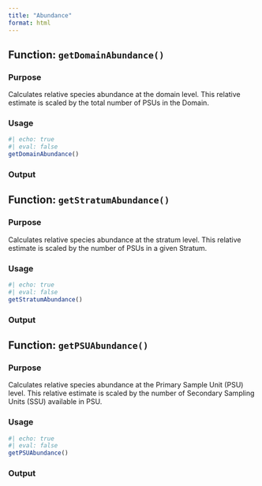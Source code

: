```yaml
---
title: "Abundance"
format: html
---
```


## Function: `getDomainAbundance()`

### Purpose

Calculates relative species abundance at the domain level. This relative estimate is scaled by the total number of PSUs in the Domain.

### Usage

```r
#| echo: true
#| eval: false
getDomainAbundance()
```

### Output

## Function: `getStratumAbundance()`

### Purpose

Calculates relative species abundance at the stratum level. This relative estimate is scaled by the number of PSUs in a given Stratum.

### Usage

```r
#| echo: true
#| eval: false
getStratumAbundance()
```

### Output

## Function: `getPSUAbundance()`

### Purpose

Calculates relative species abundance at the Primary Sample Unit (PSU) level.  This relative estimate is scaled by the number of Secondary Sampling Units (SSU) available in PSU.  

### Usage

```r
#| echo: true
#| eval: false
getPSUAbundance()
```

### Output